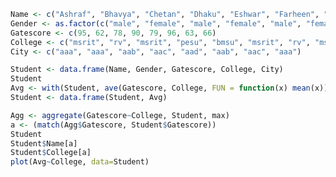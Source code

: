 ```r
Name <- c("Ashraf", "Bhavya", "Chetan", "Dhaku", "Eshwar", "Farheen", "Gangadhar", "Harsha")
Gender <- as.factor(c("male", "female", "male", "female", "male", "female", "male", "male"))
Gatescore <- c(95, 62, 78, 90, 79, 96, 63, 66)
College <- c("msrit", "rv", "msrit", "pesu", "bmsu", "msrit", "rv", "msrit")
City <- c("aaa", "aaa", "aab", "aac", "aad", "aab", "aac", "aaa")

Student <- data.frame(Name, Gender, Gatescore, College, City)
Student
Avg <- with(Student, ave(Gatescore, College, FUN = function(x) mean(x)))
Student <- data.frame(Student, Avg)

Agg <- aggregate(Gatescore~College, Student, max)
a <- (match(Agg$Gatescore, Student$Gatescore))
Student
Student$Name[a]
Student$College[a]
plot(Avg~College, data=Student)
```